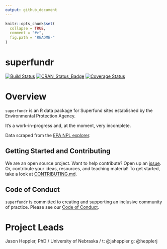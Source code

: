 ```yaml
---
output: github_document
---
```


<!-- README.md is generated from README.Rmd. Please edit that file -->

```r
knitr::opts_chunk$set(
  collapse = TRUE,
  comment = "#>",
  fig.path = "README-"
)
```

# superfundr

[![Build Status](https://travis-ci.org/hepplerj/superfunds.svg?branch=master)](https://travis-ci.org/hepplerj/superfunds)
[![CRAN_Status_Badge](http://www.r-pkg.org/badges/version/superfunds)](http://cran.r-project.org/package=superfunds)
[![Coverage Status](https://img.shields.io/codecov/c/github/hepplerj/superfunds/master.svg)](https://codecov.io/github/hepplerj/superfunds?branch=master)

# Overview

`superfundr` is an R data package for Superfund sites established by the Environmental Protection Agency. 

It's a work-in-progress and, at the moment, very incomplete.

Data scraped from the [EPA NPL explorer](https://www.epa.gov/superfund/national-priorities-list-npl-sites-state).

## Getting Started and Contributing

We are an open source project. Want to help contribute? Open up an [issue](https://github.com/superfundr/resources/issues). Or, contribute your ideas, resources, and teaching material! To get started, take a look at [CONTRIBUTING.md](CONTRIBUTING.md).

## Code of Conduct

`superfundr` is committed to creating and supporting an inclusive community of practice. Please see our [Code of Conduct](CODE_OF_CONDUCT.md).

# Project Leads

Jason Heppler, PhD / University of Nebraska / t: @jaheppler g: @hepplerj
